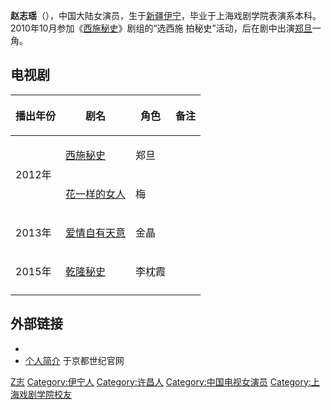 {{艺人
| 姓名 = 赵志瑶
| 类型 = 女演员
| 图片 =
| 图片简介 =
| 图片尺寸 =
| 英文名 = 
| 昵称 = 
| 国籍 = {{PRC}}
| 民族 = [[汉族|汉族]] 
| 籍贯 = [[河南|河南]][[许昌|许昌]]
| 出生日期 = {{birth date and age|mf=yes|1990|6|26}}
| 出生地点 = {{CHN}}[[新疆|新疆]][[伊宁|伊宁]]
| 职业 = 演员
| 语言 = [[普通话|普通话]]
| 教育程度 = [[上海戏剧学院|上海戏剧学院]]<br>（2009年-2013年）
| 音乐类型 = 
| 出道日期 = 
| 经纪公司 = [[北京京都世纪|北京京都世纪]]
| 出道作 =
| 代表作 = 
| 網站 =
| 獎項 =
| IMDb = 
}}
{{NoteTA|G1=Show}}

'''赵志瑶'''（{{bd|1990年|6月26日|catIdx=Z赵}}），中国大陆女演员，生于[[新疆|新疆]][[伊宁|伊宁]]，毕业于上海戏剧学院表演系本科。2010年10月参加《[[西施秘史|西施秘史]]》剧组的“选西施 拍秘史”活动，后在剧中出演[[郑旦|郑旦]]一角。

== 电视剧 ==
{|class="wikitable"
|-
! 播出年份 !! 剧名 !! 角色!!  备注
|-
|rowspan="2"| 2012年 || [[西施秘史|西施秘史]] || 郑旦 ||
|-
| [[花一样的女人|花一样的女人]] || 梅 ||
|-
| 2013年 || [[爱情自有天意|爱情自有天意]] || 金晶 ||
|-
| 2015年 || [[乾隆秘史|乾隆秘史]] || 李枕霞 ||
|-
|}

== 外部链接 ==
* {{Sinaweibo|yaoyao0626}}
* [http://www.jdshiji.com/star.asp?id=33 个人简介] {{Wayback|url=http://www.jdshiji.com/star.asp?id=33 |date=20160304142441 }}于京都世纪官网

{{DEFAULTSORT:Z赵}}

[[Category:赵姓|Z志]]
[[Category:伊宁人|Category:伊宁人]]
[[Category:许昌人|Category:许昌人]]
[[Category:中国电视女演员|Category:中国电视女演员]]
[[Category:上海戏剧学院校友|Category:上海戏剧学院校友]]